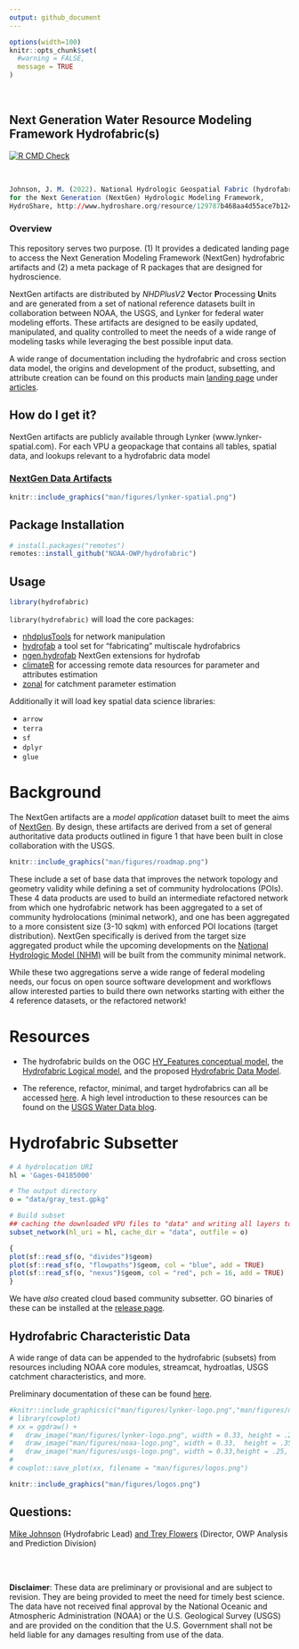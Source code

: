 ```yaml
---
output: github_document
---
```


<!-- README.md is generated from README.Rmd. Please edit that file -->

```r
options(width=100)
knitr::opts_chunk$set(
  #warning = FALSE,
  message = TRUE
)

```

<br>

## Next Generation Water Resource Modeling Framework Hydrofabric(s)

<!-- badges: start -->
[![R CMD Check](https://github.com/NOAA-OWP/hydrofabric/actions/workflows/R-CMD-check.yaml/badge.svg)](https://github.com/NOAA-OWP/hydrofabric/actions/workflows/R-CMD-check.yaml)
<!-- badges: end -->

<br>

```r
Johnson, J. M. (2022). National Hydrologic Geospatial Fabric (hydrofabric)
for the Next Generation (NextGen) Hydrologic Modeling Framework,
HydroShare, http://www.hydroshare.org/resource/129787b468aa4d55ace7b124ed27dbde
```

### Overview

This repository serves two purpose. (1) It provides a dedicated landing page to access the Next Generation Modeling Framework (NextGen) hydrofabric artifacts and (2) a meta package of R packages that are designed for hydroscience.

NextGen artifacts are distributed by _NHDPlusV2_ **V**ector **P**rocessing **U**nits and are generated from a set of national reference datasets built in collaboration between NOAA, the USGS, and Lynker for federal water modeling efforts. These artifacts are designed to be easily updated, manipulated, and quality controlled to meet the needs of a wide range of modeling tasks while leveraging the best possible input data.

A wide range of documentation including the hydrofabric and cross section data model, the origins and development of the product, subsetting, and attribute creation can be found on this products main [landing page](https://noaa-owp.github.io/hydrofabric/) under [articles](https://noaa-owp.github.io/hydrofabric/articles/index.html).


## How do I get it?

NextGen artifacts are publicly available through Lynker (www.lynker-spatial.com). For each VPU a geopackage that contains all tables, spatial data, and lookups relevant to a hydrofabric data model 

### [NextGen Data Artifacts](https://lynker-spatial.com)

```r
knitr::include_graphics("man/figures/lynker-spatial.png")
```

## Package Installation

```r
# install.packages("remotes")
remotes::install_github("NOAA-OWP/hydrofabric")
```

## Usage

```r
library(hydrofabric)
```

`library(hydrofabric)` will load the core packages: 

* [nhdplusTools](https://github.com/doi-usgs/nhdplusTools/) for network manipulation
* [hydrofab](https://github.com/NOAA-OWP/hydrofab) a tool set for "fabricating" multiscale hydrofabrics
* [ngen.hydrofab](https://github.com/NOAA-OWP/ngen.hydrofab) NextGen extensions for hydrofab
* [climateR](https://github.com/mikejohnson51/climateR) for accessing remote data resources for parameter and attributes estimation
* [zonal](https://github.com/mikejohnson51/zonal) for catchment parameter estimation

Additionally it will load key spatial data science libraries: 

* `arrow`
* `terra`
* `sf`
* `dplyr`
* `glue`

# Background

The NextGen artifacts are a _model application_ dataset built to meet the aims of [NextGen](https://github.com/NOAA-OWP/ngen). By design, these artifacts are derived from a set of general authoritative data products outlined in figure 1 that have been built in close collaboration with the USGS. 

```r
knitr::include_graphics("man/figures/roadmap.png")
```

These include a set of base data that improves the network topology and geometry validity while defining a set of community hydrolocations (POIs). These 4 data products are used to build an intermediate refactored network from which one hydrofabric network has been aggregated to a set of community hydrolocations (minimal network), and one has been aggregated to a more consistent size (3-10 sqkm) with enforced POI locations (target distribution). NextGen specifically is derived from the target size aggregated product while the upcoming developments on the [National Hydrologic Model (NHM)](https://www.usgs.gov/mission-areas/water-resources/science/national-hydrologic-model-infrastructure) will be built from the community minimal network. 

While these two aggregations serve a wide range of federal modeling needs, our focus on open source software development and workflows allow interested parties to build there own networks starting with either the 4 reference datasets, or the refactored network!

# Resources

- The hydrofabric builds on the OGC [HY_Features conceptual model](https://docs.opengeospatial.org/is/14-111r6/14-111r6.html), the [Hydrofabric Logical model](https://docs.ogc.org/per/22-040.html), and the proposed [Hydrofabric Data Model](https://noaa-owp.github.io/hydrofabric/articles/hf_dm.html).

- The reference, refactor, minimal, and target hydrofabrics can all be accessed [here](https://www.sciencebase.gov/catalog/item/60be0e53d34e86b93891012b). A high level introduction to these resources can be found on the [USGS Water Data blog](https://waterdata.usgs.gov/blog/hydrofabric/).

# Hydrofabric Subsetter

```r
# A hydrolocation URI
hl = 'Gages-04185000'

# The output directory
o = "data/gray_test.gpkg"

# Build subset
## caching the downloaded VPU files to "data" and writing all layers to "o"
subset_network(hl_uri = hl, cache_dir = "data", outfile = o)

{
plot(sf::read_sf(o, "divides")$geom)
plot(sf::read_sf(o, "flowpaths")$geom, col = "blue", add = TRUE)
plot(sf::read_sf(o, "nexus")$geom, col = "red", pch = 16, add = TRUE)
}

```

We have _also_ created cloud based community subsetter. GO binaries of these can be installed at the [release page](https://github.com/LynkerIntel/hfsubset/releases).


## Hydrofabric Characteristic Data

A wide range of data can be appended to the hydrofabric (subsets) from resources including NOAA core modules, streamcat, hydroatlas, USGS catchment characteristics, and more. 

Preliminary documentation of these can be found [here](https://github.com/NOAA-OWP/hydrofabric/wiki/Data-Access-Patterns).


```r
#knitr::include_graphics(c("man/figures/lynker-logo.png","man/figures/noaa-logo.png", 'man/figures/usgs-logo.png'))
# library(cowplot)
# xx = ggdraw() + 
#   draw_image("man/figures/lynker-logo.png", width = 0.33, height = .25, y = .05) + 
#   draw_image("man/figures/noaa-logo.png", width = 0.33,  height = .35, x = 0.33) + 
#   draw_image("man/figures/usgs-logo.png", width = 0.33,height = .25, x = 0.66, y = .05)
# 
# cowplot::save_plot(xx, filename = "man/figures/logos.png")
``` 

```r
knitr::include_graphics("man/figures/logos.png")
```

## Questions:

<a href = "mailto:jjohnson@lynker.com?subject=NextGen Hydrofabric Questions">
Mike Johnson</a> (Hydrofabric Lead) <a href = "mailto:trey.flowers@noaa.gov?subject=NextGen Hydrofabric Questions"> and 
Trey Flowers</a> (Director, OWP Analysis and Prediction Division)

<br>
<br>

**Disclaimer**: These data are preliminary or provisional and are subject to revision. They are being provided to meet the need for timely best science. The data have not received final approval by the National Oceanic and Atmospheric Administration (NOAA) or the U.S. Geological Survey (USGS) and are provided on the condition that the U.S. Government shall not be held liable for any damages resulting from use of the data.

